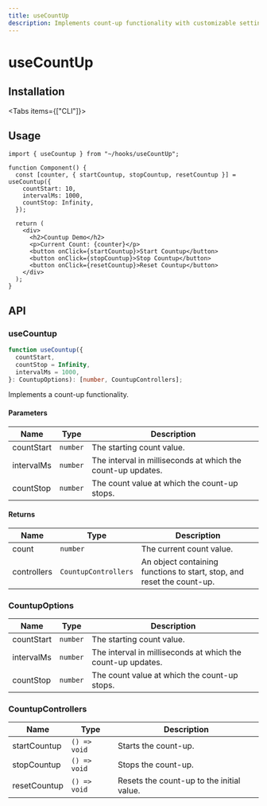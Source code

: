 ```yaml
---
title: useCountUp
description: Implements count-up functionality with customizable settings.
---
```



# useCountUp

## Installation

<Tabs items={["CLI"]}>
  <Tab value="CLI">
    <DynamicCodeBlock
      lang="bash"
      code="npx rehooks-cli@latest add useCountUp"
    />
  </Tab>
</Tabs>

## Usage

```tsx title="Component.tsx"
import { useCountup } from "~/hooks/useCountUp";

function Component() {
  const [counter, { startCountup, stopCountup, resetCountup }] = useCountup({
    countStart: 10,
    intervalMs: 1000,
    countStop: Infinity,
  });

  return (
    <div>
      <h2>Countup Demo</h2>
      <p>Current Count: {counter}</p>
      <button onClick={startCountup}>Start Countup</button>
      <button onClick={stopCountup}>Stop Countup</button>
      <button onClick={resetCountup}>Reset Countup</button>
    </div>
  );
}
```

## API

### useCountup

```ts title="useCountup.ts"
function useCountup({
  countStart,
  countStop = Infinity,
  intervalMs = 1000,
}: CountupOptions): [number, CountupControllers];
```

Implements a count-up functionality.

#### Parameters

| Name       | Type     | Description                                                 |
| ---------- | -------- | ----------------------------------------------------------- |
| countStart | `number` | The starting count value.                                   |
| intervalMs | `number` | The interval in milliseconds at which the count-up updates. |
| countStop  | `number` | The count value at which the count-up stops.                |

#### Returns

| Name        | Type                 | Description                                                            |
| ----------- | -------------------- | ---------------------------------------------------------------------- |
| count       | `number`             | The current count value.                                               |
| controllers | `CountupControllers` | An object containing functions to start, stop, and reset the count-up. |

### CountupOptions

| Name       | Type     | Description                                                 |
| ---------- | -------- | ----------------------------------------------------------- |
| countStart | `number` | The starting count value.                                   |
| intervalMs | `number` | The interval in milliseconds at which the count-up updates. |
| countStop  | `number` | The count value at which the count-up stops.                |

### CountupControllers

| Name         | Type         | Description                               |
| ------------ | ------------ | ----------------------------------------- |
| startCountup | `() => void` | Starts the count-up.                      |
| stopCountup  | `() => void` | Stops the count-up.                       |
| resetCountup | `() => void` | Resets the count-up to the initial value. |
